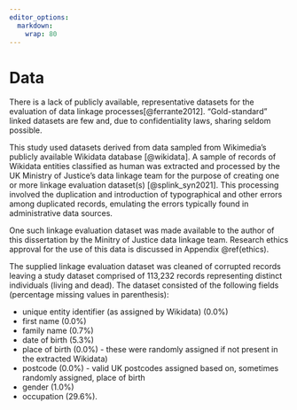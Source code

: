 ```yaml
---
editor_options: 
  markdown: 
    wrap: 80
---
```


# Data {#data}

There is a lack of publicly available, representative datasets for the
evaluation of data linkage processes[@ferrante2012]. "Gold-standard" linked
datasets are few and, due to confidentiality laws, sharing seldom possible.

This study used datasets derived from data sampled from Wikimedia's publicly
available Wikidata database [@wikidata]. A sample of records of Wikidata
entities classified as human was extracted and processed by the UK Ministry of
Justice's data linkage team for the purpose of creating one or more linkage
evaluation dataset(s) [@splink_syn2021]. This processing involved the
duplication and introduction of typographical and other errors among duplicated
records, emulating the errors typically found in administrative data sources.

One such linkage evaluation dataset was made available to the author of this
dissertation by the Minitry of Justice data linkage team. Research ethics
approval for the use of this data is discussed in Appendix \@ref(ethics).

The supplied linkage evaluation dataset was cleaned of corrupted records leaving
a study dataset comprised of 113,232 records representing distinct individuals
(living and dead). The dataset consisted of the following fields (percentage
missing values in parenthesis):

-   unique entity identifier (as assigned by Wikidata) (0.0%)
-   first name (0.0%)
-   family name (0.7%)
-   date of birth (5.3%)
-   place of birth (0.0%) - these were randomly assigned if not present in the
    extracted Wikidata)
-   postcode (0.0%) - valid UK postcodes assigned based on, sometimes
    randomly assigned, place of birth
-   gender (1.0%)
-   occupation (29.6%).
